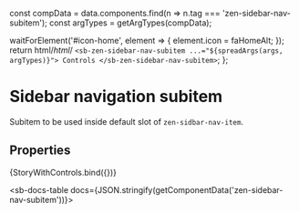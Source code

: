 
const compData = data.components.find(n => n.tag === 'zen-sidebar-nav-subitem');
const argTypes = getArgTypes(compData);

<Meta
  title="Navigation/Sidebar navigation/Sidebar nav subitem"
  component="zen-sidebar-nav-subitem"
  argTypes={argTypes}
/>

  waitForElement('#icon-home', element => {
    element.icon = faHomeAlt;
  });
  return html/*html*/ `
    <sb-zen-sidebar-nav-subitem ...="${spreadArgs(args, argTypes)}"> Controls </sb-zen-sidebar-nav-subitem>
  `;
};

# Sidebar navigation subitem

Subitem to be used inside default slot of `zen-sidbar-nav-item`.

## Properties

<Canvas>
  <Story
    name="default"
    args={{
      ...getDefaultArgs(argTypes),
    }}
  >
    {StoryWithControls.bind({})}
  </Story>
</Canvas>

<ArgsTable story="default" />

<sb-docs-table docs={JSON.stringify(getComponentData('zen-sidebar-nav-subitem'))}></sb-docs-table>
